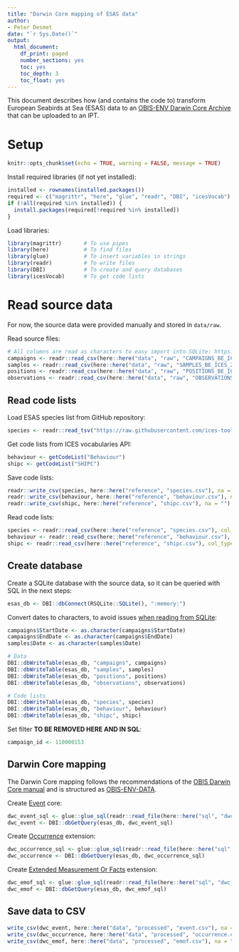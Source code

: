 ```yaml
---
title: "Darwin Core mapping of ESAS data"
author:
- Peter Desmet
date: "`r Sys.Date()`"
output:
  html_document:
    df_print: paged
    number_sections: yes
    toc: yes
    toc_depth: 3
    toc_float: yes
---
```


This document describes how (and contains the code to) transform European Seabirds at Sea (ESAS) data to an [OBIS-ENV Darwin Core Archive](https://obis.org/manual/dataformat/#obis-env-data) that can be uploaded to an IPT.

# Setup 

```r
knitr::opts_chunk$set(echo = TRUE, warning = FALSE, message = TRUE)
```

Install required libraries (if not yet installed):

```r
installed <- rownames(installed.packages())
required <- c("magrittr", "here", "glue", "readr", "DBI", "icesVocab")
if (!all(required %in% installed)) {
  install.packages(required[!required %in% installed])
}
```

Load libraries:

```r
library(magrittr)       # To use pipes
library(here)           # To find files
library(glue)           # To insert variables in strings
library(readr)          # To write files
library(DBI)            # To create and query databases
library(icesVocab)      # To get code lists
```

# Read source data

For now, the source data were provided manually and stored in `data/raw`.

Read source files:

```r
# All columns are read as characters to easy import into SQLite: https://stackoverflow.com/a/13462536/2463806
campaigns <- readr::read_csv(here::here("data", "raw", "CAMPAIGNS_BE_ICES_2022.csv"), col_types = cols(.default = "c"))
samples <- readr::read_csv(here::here("data", "raw", "SAMPLES_BE_ICES_2022.csv"), col_types = cols(.default = "c"))
positions <- readr::read_csv(here::here("data", "raw", "POSITIONS_BE_ICES_2022.csv"), col_types = cols(.default = "c"))
observations <- readr::read_csv(here::here("data", "raw", "OBSERVATIONS_BE_ICES_2022.csv"), col_types = cols(.default = "c"))
```

## Read code lists

Load ESAS species list from GitHub repository:

```r
species <- readr::read_tsv("https://raw.githubusercontent.com/ices-tools-dev/esas/main/_data/vocabularies/species.tsv", col_types = "iccicicc")
```

Get code lists from ICES vocabularies API:

```r
behaviour <- getCodeList("Behaviour")
shipc <- getCodeList("SHIPC")
```

Save code lists:

```r
readr::write_csv(species, here::here("reference", "species.csv"), na = "")
readr::write_csv(behaviour, here::here("reference", "behaviour.csv"), na = "")
readr::write_csv(shipc, here::here("reference", "shipc.csv"), na = "")
```

Read code lists:

```r
species <- readr::read_csv(here::here("reference", "species.csv"), col_types = cols(.default = "c"))
behaviour <- readr::read_csv(here::here("reference", "behaviour.csv"), col_types = cols(.default = "c"))
shipc <- readr::read_csv(here::here("reference", "shipc.csv"), col_types = cols(.default = "c"))
```

## Create database

Create a SQLite database with the source data, so it can be queried with SQL in the next steps:

```r
esas_db <- DBI::dbConnect(RSQLite::SQLite(), ":memory:")
```

Convert dates to characters, to avoid issues [when reading from SQLite](https://stackoverflow.com/a/13462536/2463806):

```r
campaigns$StartDate <- as.character(campaigns$StartDate)
campaigns$EndDate <- as.character(campaigns$EndDate)
samples$Date <- as.character(samples$Date)
```

```r
# Data
DBI::dbWriteTable(esas_db, "campaigns", campaigns)
DBI::dbWriteTable(esas_db, "samples", samples)
DBI::dbWriteTable(esas_db, "positions", positions)
DBI::dbWriteTable(esas_db, "observations", observations)

# Code lists
DBI::dbWriteTable(esas_db, "species", species)
DBI::dbWriteTable(esas_db, "behaviour", behaviour)
DBI::dbWriteTable(esas_db, "shipc", shipc)
```

Set filter **TO BE REMOVED HERE AND IN SQL**:

```r
campaign_id <- 110000153
```

## Darwin Core mapping

The Darwin Core mapping follows the recommendations of the [OBIS Darwin Core manual](https://obis.org/manual/darwincore/) and is structured as [OBIS-ENV-DATA](https://obis.org/manual/dataformat/#obis-env-data).

Create [Event](https://rs.gbif.org/core/dwc_event_2022-02-02.xml) core:

```r
dwc_event_sql <- glue::glue_sql(readr::read_file(here::here("sql", "dwc_event.sql")), .con = esas_db)
dwc_event <- DBI::dbGetQuery(esas_db, dwc_event_sql)
```

Create [Occurrence](https://rs.gbif.org/core/dwc_occurrence_2022-02-02.xml) extension:

```r
dwc_occurrence_sql <- glue::glue_sql(readr::read_file(here::here("sql", "dwc_occurrence.sql")), .con = esas_db)
dwc_occurrence <- DBI::dbGetQuery(esas_db, dwc_occurrence_sql)
```

Create [Extended Measurement Or Facts](https://rs.gbif.org/extension/obis/extended_measurement_or_fact.xml) extension:

```r
dwc_emof_sql <- glue::glue_sql(readr::read_file(here::here("sql", "dwc_emof.sql")), .con = esas_db)
dwc_emof <- DBI::dbGetQuery(esas_db, dwc_emof_sql)
```

## Save data to CSV

```r
write_csv(dwc_event, here::here("data", "processed", "event.csv"), na = "")
write_csv(dwc_occurrence, here::here("data", "processed", "occurrence.csv"), na = "")
write_csv(dwc_emof, here::here("data", "processed", "emof.csv"), na = "")
```
